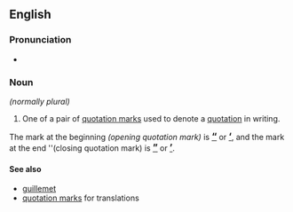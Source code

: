 ==English==

===Pronunciation===
* {{IPA|/kwəʊˈteiʃn̩ mɑɹk/}}

===Noun===
{{en-noun|sg=[[quotation]] [[mark]]}} ''(normally plural)''

# One of a pair of [[quotation marks]] used to denote a [[quotation]] in writing.
The mark at the beginning ''(opening quotation mark)'' is <big>'''[[“]]'''</big>  or <big>'''[[‘]]'''</big>, and the mark at the end ''(closing quotation mark) is <big>'''[[”]]'''</big> or <big>'''[[’]]'''</big>.


====See also====
* [[guillemet]]
* [[quotation marks]] for translations

{{punctuation}}